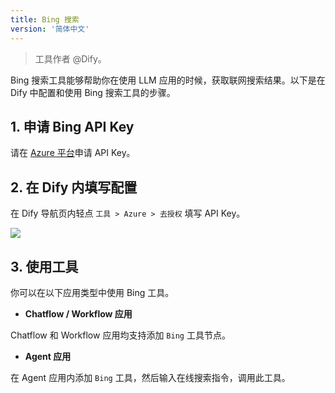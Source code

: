 ```yaml
---
title: Bing 搜索
version: '简体中文'
---
```


> 工具作者 @Dify。

Bing 搜索工具能够帮助你在使用 LLM 应用的时候，获取联网搜索结果。以下是在 Dify 中配置和使用 Bing 搜索工具的步骤。

## 1. 申请 Bing API Key

请在 [Azure 平台](https://platform.openai.com/)申请 API Key。

## 2. 在 Dify 内填写配置

在 Dify 导航页内轻点 `工具 > Azure > 去授权` 填写 API Key。

![](/zh-hans/img/5e8f18c29c50f14c5c83d7b45c546725.png)

## 3. 使用工具

你可以在以下应用类型中使用 Bing 工具。

- **Chatflow / Workflow 应用**

Chatflow 和 Workflow 应用均支持添加 `Bing` 工具节点。

- **Agent 应用**

在 Agent 应用内添加 `Bing` 工具，然后输入在线搜索指令，调用此工具。

